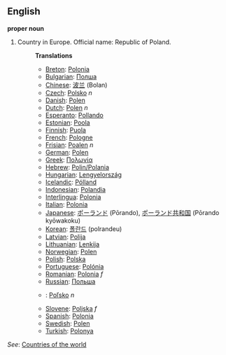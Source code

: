 ==English==

'''proper noun'''

# Country in Europe. Official name: Republic of Poland.
#:'''Translations'''
#:*[[Breton]]: [[Polonia]]
#:*[[Bulgarian]]: [[Полша]]
#:*[[Chinese]]: [[波兰]] (Bolan)
#:*[[Czech]]: [[Polsko]] ''n''
#:*[[Danish]]: [[Polen]]
#:*[[Dutch]]: [[Polen]] ''n''
#:*[[Esperanto]]: [[Pollando]]
#:*[[Estonian]]: [[Poola]]
#:*[[Finnish]]: [[Puola]]
#:*[[French]]: [[Pologne]]
#:*[[Frisian]]: [[Poalen]] ''n''
#:*[[German]]: [[Polen]]
#:*[[Greek]]: [[Πολωνία]]
#:*[[Hebrew]]: [[Polin/Polania]]
#:*[[Hungarian]]: [[Lengyelország]]
#:*[[Icelandic]]: [[Pólland]]
#:*[[Indonesian]]: [[Polandia]]
#:*[[Interlingua]]: [[Polonia]]
#:*[[Italian]]: [[Polonia]]
#:*[[Japanese]]: [[ポーランド]] (Pōrando), [[ポーランド共和国]] (Pōrando kyōwakoku)
#:*[[Korean]]: [[폴란드]] (polrandeu)
#:*[[Latvian]]: [[Polija]]
#:*[[Lithuanian]]: [[Lenkija]]
#:*[[Norwegian]]: [[Polen]]
#:*[[Polish]]: [[Polska]]
#:*[[Portuguese]]: [[Polónia]]
#:*[[Romanian]]: [[Polonia]] ''f''
#:*[[Russian]]: [[Польша]]
#:*{{sk}}: [[Poľsko]] ''n''
#:*[[Slovene]]: [[Poljska]] ''f''
#:*[[Spanish]]: [[Polonia]]
#:*[[Swedish]]: [[Polen]]
#:*[[Turkish]]: [[Polonya]]

''See'': [[Countries of the world]]